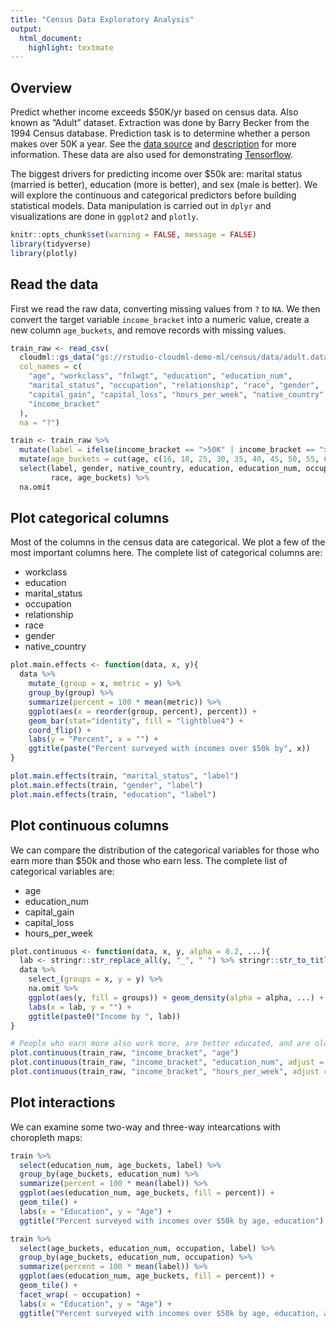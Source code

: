 ```yaml
---
title: "Census Data Exploratory Analysis"
output:
  html_document: 
    highlight: textmate
---
```


## Overview

Predict whether income exceeds \$50K/yr based on census data. Also known as "Adult" dataset. Extraction was done by Barry Becker from the 1994 Census database. Prediction task is to determine whether a person makes over 50K a year. See the [data source](https://archive.ics.uci.edu/ml/datasets/Census+Income) and [description](https://archive.ics.uci.edu/ml/machine-learning-databases/adult/adult.names) for more information. These data are also used for demonstrating [Tensorflow](https://www.tensorflow.org/tutorials/wide).

The biggest drivers for predicting income over \$50k are: marital status (married is better), education (more is better), and sex (male is better). We will explore the continuous and categorical predictors before building statistical models. Data manipulation is carried out in `dplyr` and visualizations are done in `ggplot2` and `plotly`.

```r
knitr::opts_chunk$set(warning = FALSE, message = FALSE)
library(tidyverse)
library(plotly)
```

## Read the data

First we read the raw data, converting missing values from `?` to `NA`. We then convert the target variable `income_bracket` into a numeric value, create a new column `age_buckets`, and remove records with missing values. 

```r
train_raw <- read_csv(
  cloudml::gs_data("gs://rstudio-cloudml-demo-ml/census/data/adult.data"), 
  col_names = c(
    "age", "workclass", "fnlwgt", "education", "education_num",
    "marital_status", "occupation", "relationship", "race", "gender",
    "capital_gain", "capital_loss", "hours_per_week", "native_country",
    "income_bracket"
  ), 
  na = "?")

train <- train_raw %>% 
  mutate(label = ifelse(income_bracket == ">50K" | income_bracket == ">50K.", 1, 0)) %>%
  mutate(age_buckets = cut(age, c(16, 18, 25, 30, 35, 40, 45, 50, 55, 60, 65, 90))) %>%
  select(label, gender, native_country, education, education_num, occupation, workclass, marital_status, 
         race, age_buckets) %>%
  na.omit
```

## Plot categorical columns

Most of the columns in the census data are categorical. We plot a few of the most important columns here. The complete list of categorical columns are:

* workclass
* education
* marital_status
* occupation
* relationship
* race
* gender
* native_country

```r
plot.main.effects <- function(data, x, y){
  data %>%
    mutate_(group = x, metric = y) %>%
    group_by(group) %>%
    summarize(percent = 100 * mean(metric)) %>%
    ggplot(aes(x = reorder(group, percent), percent)) +
    geom_bar(stat="identity", fill = "lightblue4") +
    coord_flip() +
    labs(y = "Percent", x = "") +
    ggtitle(paste("Percent surveyed with incomes over $50k by", x))
}

plot.main.effects(train, "marital_status", "label")
plot.main.effects(train, "gender", "label")
plot.main.effects(train, "education", "label")
```

## Plot continuous columns

We can compare the distribution of the categorical variables for those who earn more than \$50k and those who earn less. The complete list of categorical variables are:

* age
* education_num
* capital_gain
* capital_loss
* hours_per_week

```r
plot.continuous <- function(data, x, y, alpha = 0.2, ...){ 
  lab <- stringr::str_replace_all(y, "_", " ") %>% stringr::str_to_title(y)
  data %>%
    select_(groups = x, y = y) %>%
    na.omit %>%
    ggplot(aes(y, fill = groups)) + geom_density(alpha = alpha, ...) +
    labs(x = lab, y = "") +
    ggtitle(paste0("Income by ", lab))
}

# People who earn more also work more, are better educated, and are older
plot.continuous(train_raw, "income_bracket", "age")
plot.continuous(train_raw, "income_bracket", "education_num", adjust = 5)
plot.continuous(train_raw, "income_bracket", "hours_per_week", adjust = 5)

```


## Plot interactions

We can examine some two-way and three-way intearcations with choropleth maps:

```r
train %>%
  select(education_num, age_buckets, label) %>%
  group_by(age_buckets, education_num) %>%
  summarize(percent = 100 * mean(label)) %>%
  ggplot(aes(education_num, age_buckets, fill = percent)) +
  geom_tile() +
  labs(x = "Education", y = "Age") +
  ggtitle("Percent surveyed with incomes over $50k by age, education")

train %>%
  select(age_buckets, education_num, occupation, label) %>%
  group_by(age_buckets, education_num, occupation) %>%
  summarize(percent = 100 * mean(label)) %>%
  ggplot(aes(education_num, age_buckets, fill = percent)) +
  geom_tile() +
  facet_wrap( ~ occupation) +
  labs(x = "Education", y = "Age") +
  ggtitle("Percent surveyed with incomes over $50k by age, education, and occupation")
```


